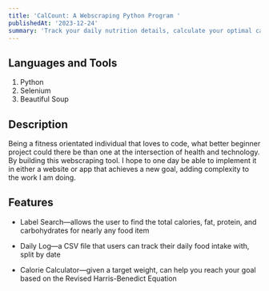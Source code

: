 ```yaml
---
title: 'CalCount: A Webscraping Python Program '
publishedAt: '2023-12-24'
summary: 'Track your daily nutrition details, calculate your optimal calorie intake, and search for nutrition labels.'
---
```


[MyFoodDiary]:https://myfooddiary.com/

## Languages and Tools

1. Python
2. Selenium
3. Beautiful Soup


## Description

Being a fitness orientated individual that loves to code, what better beginner project could there be than one at the intersection of health and technology. By building this webscraping tool. I hope to one day be able to implement it in either a website or app that achieves a new goal, adding complexity to the work I am doing.

## Features

* Label Search—allows the user to find the total calories, fat, protein, and carbohydrates for nearly any food item

* Daily Log—a CSV file that users can track their daily food intake with, split by date

* Calorie Calculator—given a target weight, can help you reach your goal based on the Revised Harris-Benedict Equation